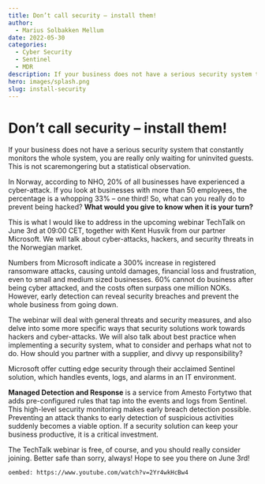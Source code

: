 ```yaml
---
title: Don’t call security – install them!
author:
  - Marius Solbakken Mellum
date: 2022-05-30
categories:
  - Cyber Security
  - Sentinel
  - MDR
description: If your business does not have a serious security system that constantly monitors the whole system, you are really only waiting for uninvited guests. This is not scaremongering but a statistical observation.
hero: images/splash.png
slug: install-security
---
```


# Don’t call security – install them!

If your business does not have a serious security system that constantly monitors the whole system, you are really only waiting for uninvited guests. 
This is not scaremongering but a statistical observation.

In Norway, according to NHO, 20% of all businesses have experienced a cyber-attack. If you look at businesses with more than 50 employees, the percentage is a whopping 33% – one third! So, what can you really do to prevent being hacked? **What would you give to know when it is your turn?**

This is what I would like to address in the upcoming webinar TechTalk on June 3rd at 09:00 CET, together with Kent Husvik from our partner Microsoft. We will talk about cyber-attacks, hackers, and security threats in the Norwegian market.

Numbers from Microsoft indicate a 300% increase in registered ransomware attacks, causing untold damages, financial loss and frustration, even to small and medium sized businesses. 60% cannot do business after being cyber attacked, and the costs often surpass one million NOKs. However, early detection can reveal security breaches and prevent the whole business from going down.

The webinar will deal with general threats and security measures, and also delve into some more specific ways that security solutions work towards hackers and cyber-attacks. We will also talk about best practice when implementing a security system, what to consider and perhaps what not to do. How should you partner with a supplier, and divvy up responsibility?

Microsoft offer cutting edge security through their acclaimed Sentinel solution, which handles events, logs, and alarms in an IT environment.

**Managed Detection and Response** is a service from Amesto Fortytwo that adds pre-configured rules that tap into the events and logs from Sentinel. This high-level security monitoring makes early breach detection possible. Preventing an attack thanks to early detection of suspicious activities suddenly becomes a viable option. If a security solution can keep your business productive, it is a critical investment.

The TechTalk webinar is free, of course, and you should really consider joining. Better safe than sorry, always! Hope to see you there on June 3rd!

`oembed: https://www.youtube.com/watch?v=2Yr4wkHcBw4`